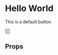 
<Meta title="Hello World!" />

# Hello World

This is a default button

<Preview>
  <Story name="Default button">
    <div style={{ marginBottom: "1rem" }}>
      <Button onClick={action("default clicked")} text="Default Button" />
    </div>
    <div style={{ marginBottom: "1rem" }}>
      <Button
        variant="primary"
        onClick={action("primary clicked")}
        text="Submit"
      />
    </div>
    <div>
      <Button
        variant="danger"
        onClick={action("danger clicked")}
        text="Danger!"
      />
    </div>
  </Story>
</Preview>

## Props

<Props of={Button} />
